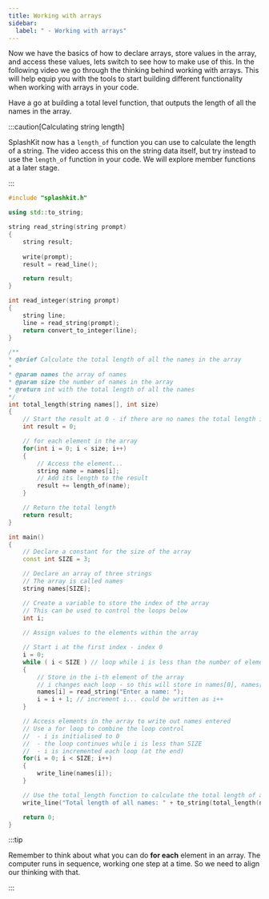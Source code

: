 ```yaml
---
title: Working with arrays
sidebar:
  label: " - Working with arrays"
---
```


Now we have the basics of how to declare arrays, store values in the array, and access these values, lets switch to see how to make use of this. In the following video we go through the thinking behind working with arrays. This will help equip you with the tools to start building different functionality when working with arrays in your code. 

<div class="not-content">
  <YouTube id="sfV1UFzdmu0" params="fs=1&modestbranding=1&rel=0&autoplay=1"/>
</div>

Have a go at building a total level function, that outputs the length of all the names in the array.

:::caution[Calculating string length]

SplashKit now has a `length_of` function you can use to calculate the length of a string. The video access this on the string data itself, but try instead to use the `length_of` function in your code. We will explore member functions at a later stage.

:::

<Accordion>
  <AccordionItem
    header="Code to calculate total length"
  >

  ```cpp {3,22-45,82-83}
  #include "splashkit.h"

  using std::to_string;

  string read_string(string prompt)
  {
      string result;
      
      write(prompt);
      result = read_line();

      return result;
  }

  int read_integer(string prompt)
  {
      string line;
      line = read_string(prompt);
      return convert_to_integer(line);
  }

  /**
  * @brief Calculate the total length of all the names in the array
  * 
  * @param names the array of names
  * @param size the number of names in the array
  * @return int with the total length of all the names
  */
  int total_length(string names[], int size)
  {
      // Start the result at 0 - if there are no names the total length is 0
      int result = 0;

      // for each element in the array
      for(int i = 0; i < size; i++)
      {
          // Access the element...
          string name = names[i];
          // Add its length to the result
          result += length_of(name);
      }

      // Return the total length
      return result;
  }

  int main()
  {
      // Declare a constant for the size of the array
      const int SIZE = 3;

      // Declare an array of three strings
      // The array is called names
      string names[SIZE];

      // Create a variable to store the index of the array
      // This can be used to control the loops below
      int i;
      
      // Assign values to the elements within the array

      // Start i at the first index - index 0
      i = 0;
      while ( i < SIZE ) // loop while i is less than the number of elements
      {
          // Store in the i-th element of the array
          // i changes each loop - so this will store in names[0], names[1], ...
          names[i] = read_string("Enter a name: ");
          i = i + 1; // increment i... could be written as i++
      }

      // Access elements in the array to write out names entered
      // Use a for loop to combine the loop control
      //  - i is initialised to 0
      //  - the loop continues while i is less than SIZE
      //  - i is incremented each loop (at the end)
      for(i = 0; i < SIZE; i++)
      {
          write_line(names[i]);
      }

      // Use the total_length function to calculate the total length of all the names
      write_line("Total length of all names: " + to_string(total_length(names, SIZE)));

      return 0;
  }
  ```

  </AccordionItem>
</Accordion>

:::tip

Remember to think about what you can do **for each** element in an array. The computer runs in sequence, working one step at a time. So we need to align our thinking with that.

:::